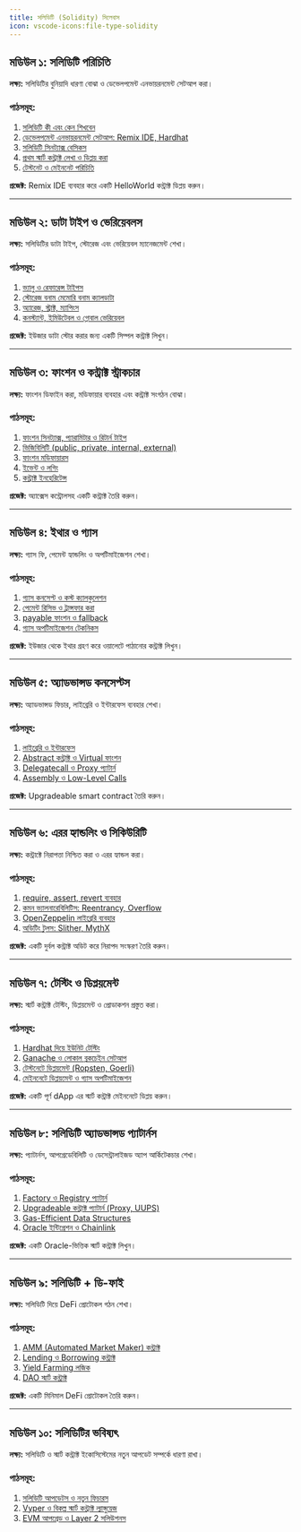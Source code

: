 ```yaml
---
title: সলিডিটি (Solidity) সিলেবাস
icon: vscode-icons:file-type-solidity
---
```


## মডিউল ১: সলিডিটি পরিচিতি  

**লক্ষ্য:** সলিডিটির বুনিয়াদি ধারণা বোঝা ও ডেভেলপমেন্ট এনভায়রনমেন্ট সেটআপ করা।  

### পাঠসমূহ:
1. [সলিডিটি কী এবং কেন শিখবেন](/solidity/what-is-solidity)  
2. [ডেভেলপমেন্ট এনভায়রনমেন্ট সেটআপ: Remix IDE, Hardhat](/solidity/dev-setup)  
3. [সলিডিটি সিনট্যাক্স বেসিকস](/solidity/solidity-syntax)  
4. [প্রথম স্মার্ট কন্ট্রাক্ট লেখা ও ডিপ্লয় করা](/solidity/first-contract)  
5. [টেস্টনেট ও মেইননেট পরিচিতি](/solidity/testnet-mainnet)  

**প্রজেক্ট:** Remix IDE ব্যবহার করে একটি HelloWorld কন্ট্রাক্ট ডিপ্লয় করুন।  

---

## মডিউল ২: ডাটা টাইপ ও ভেরিয়েবলস  

**লক্ষ্য:** সলিডিটির ডাটা টাইপ, স্টোরেজ এবং ভেরিয়েবল ম্যানেজমেন্ট শেখা।  

### পাঠসমূহ:
1. [ভ্যালু ও রেফারেন্স টাইপস](/solidity/data-types)  
2. [স্টোরেজ বনাম মেমোরি বনাম ক্যালডাটা](/solidity/storage-memory)  
3. [অ্যারেজ, স্ট্রাক্ট, ম্যাপিংস](/solidity/arrays-structs-mappings)  
4. [কনস্ট্যান্ট, ইমিউটেবল ও গ্লোবাল ভেরিয়েবল](/solidity/constants-immutables)  

**প্রজেক্ট:** ইউজার ডাটা স্টোর করার জন্য একটি সিম্পল কন্ট্রাক্ট লিখুন।  

---

## মডিউল ৩: ফাংশন ও কন্ট্রাক্ট স্ট্রাকচার  

**লক্ষ্য:** ফাংশন ডিফাইন করা, মডিফায়ার ব্যবহার এবং কন্ট্রাক্ট সংগঠন বোঝা।  

### পাঠসমূহ:
1. [ফাংশন সিনট্যাক্স, প্যারামিটার ও রিটার্ন টাইপ](/solidity/functions-basics)  
2. [ভিজিবিলিটি (public, private, internal, external)](/solidity/visibility)  
3. [ফাংশন মডিফায়ারস](/solidity/function-modifiers)  
4. [ইভেন্ট ও লগিং](/solidity/events-logs)  
5. [কন্ট্রাক্ট ইনহেরিটেন্স](/solidity/inheritance)  

**প্রজেক্ট:** অ্যাক্সেস কন্ট্রোলসহ একটি কন্ট্রাক্ট তৈরি করুন।  

---

## মডিউল ৪: ইথার ও গ্যাস  

**লক্ষ্য:** গ্যাস ফি, পেমেন্ট হ্যান্ডলিং ও অপটিমাইজেশন শেখা।  

### পাঠসমূহ:
1. [গ্যাস কনসেপ্ট ও কস্ট ক্যালকুলেশন](/solidity/gas-basics)  
2. [পেমেন্ট রিসিভ ও ট্রান্সফার করা](/solidity/ether-transfer)  
3. [payable ফাংশন ও fallback](/solidity/payable-fallback)  
4. [গ্যাস অপটিমাইজেশন টেকনিকস](/solidity/gas-optimization)  

**প্রজেক্ট:** ইউজার থেকে ইথার গ্রহণ করে ওয়ালেটে পাঠানোর কন্ট্রাক্ট লিখুন।  

---

## মডিউল ৫: অ্যাডভান্সড কনসেপ্টস  

**লক্ষ্য:** অ্যাডভান্সড ফিচার, লাইব্রেরি ও ইন্টারফেস ব্যবহার শেখা।  

### পাঠসমূহ:
1. [লাইব্রেরি ও ইন্টারফেস](/solidity/libraries-interfaces)  
2. [Abstract কন্ট্রাক্ট ও Virtual ফাংশন](/solidity/abstract-contracts)  
3. [Delegatecall ও Proxy প্যাটার্ন](/solidity/delegatecall-proxy)  
4. [Assembly ও Low-Level Calls](/solidity/assembly-lowlevel)  

**প্রজেক্ট:** Upgradeable smart contract তৈরি করুন।  

---

## মডিউল ৬: এরর হ্যান্ডলিং ও সিকিউরিটি  

**লক্ষ্য:** কন্ট্রাক্টে নিরাপত্তা নিশ্চিত করা ও এরর হ্যান্ডল করা।  

### পাঠসমূহ:
1. [require, assert, revert ব্যবহার](/solidity/error-handling)  
2. [কমন ভ্যালনারেবিলিটিস: Reentrancy, Overflow](/solidity/common-vulnerabilities)  
3. [OpenZeppelin লাইব্রেরি ব্যবহার](/solidity/openzeppelin-security)  
4. [অডিটিং টুলস: Slither, MythX](/solidity/auditing-tools)  

**প্রজেক্ট:** একটি দুর্বল কন্ট্রাক্ট অডিট করে নিরাপদ সংস্করণ তৈরি করুন।  

---

## মডিউল ৭: টেস্টিং ও ডিপ্লয়মেন্ট  

**লক্ষ্য:** স্মার্ট কন্ট্রাক্ট টেস্টিং, ডিপ্লয়মেন্ট ও প্রোডাকশন প্রস্তুত করা।  

### পাঠসমূহ:
1. [Hardhat দিয়ে ইউনিট টেস্টিং](/solidity/hardhat-testing)  
2. [Ganache ও লোকাল ব্লকচেইন সেটআপ](/solidity/local-blockchain)  
3. [টেস্টনেটে ডিপ্লয়মেন্ট (Ropsten, Goerli)](/solidity/testnet-deployment)  
4. [মেইননেটে ডিপ্লয়মেন্ট ও গ্যাস অপটিমাইজেশন](/solidity/mainnet-deployment)  

**প্রজেক্ট:** একটি পূর্ণ dApp এর স্মার্ট কন্ট্রাক্ট মেইননেটে ডিপ্লয় করুন।  

---

## মডিউল ৮: সলিডিটি অ্যাডভান্সড প্যাটার্নস  

**লক্ষ্য:** প্যাটার্নস, আপগ্রেডেবিলিটি ও ডেসেন্ট্রালাইজড অ্যাপ আর্কিটেকচার শেখা।  

### পাঠসমূহ:
1. [Factory ও Registry প্যাটার্ন](/solidity/factory-registry)  
2. [Upgradeable কন্ট্রাক্ট প্যাটার্ন (Proxy, UUPS)](/solidity/upgradeable-patterns)  
3. [Gas-Efficient Data Structures](/solidity/gas-efficient)  
4. [Oracle ইন্টিগ্রেশন ও Chainlink](/solidity/oracles-chainlink)  

**প্রজেক্ট:** একটি Oracle-ভিত্তিক স্মার্ট কন্ট্রাক্ট লিখুন।  

---

## মডিউল ৯: সলিডিটি + ডি-ফাই  

**লক্ষ্য:** সলিডিটি দিয়ে DeFi প্রোটোকল গঠন শেখা।  

### পাঠসমূহ:
1. [AMM (Automated Market Maker) কন্ট্রাক্ট](/solidity/amm)  
2. [Lending ও Borrowing কন্ট্রাক্ট](/solidity/lending-borrowing)  
3. [Yield Farming লজিক](/solidity/yield-farming)  
4. [DAO স্মার্ট কন্ট্রাক্ট](/solidity/dao-contracts)  

**প্রজেক্ট:** একটি মিনিমাল DeFi প্রোটোকল তৈরি করুন।  

---

## মডিউল ১০: সলিডিটির ভবিষ্যৎ  

**লক্ষ্য:** সলিডিটি ও স্মার্ট কন্ট্রাক্ট ইকোসিস্টেমের নতুন আপডেট সম্পর্কে ধারণা রাখা।  

### পাঠসমূহ:
1. [সলিডিটি আপডেটস ও নতুন ফিচারস](/solidity/latest-updates)  
2. [Vyper ও বিকল্প স্মার্ট কন্ট্রাক্ট ল্যাঙ্গুয়েজ](/solidity/alternatives)  
3. [EVM আপগ্রেড ও Layer 2 সলিউশনস](/solidity/evm-layer2)  
